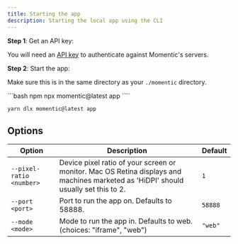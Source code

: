 ```yaml
---
title: Starting the app
description: Starting the local app using the CLI
---
```


**Step 1**: Get an API key:

You will need an [API key](/get-started/getting-an-api-key) to authenticate against Momentic's servers.

**Step 2**: Start the app:

Make sure this is in the same directory as your `./momentic` directory.

<CodeGroup>
```bash npm
npx momentic@latest app
````

```bash yarn
yarn dlx momentic@latest app
```

</CodeGroup>

## Options

| Option                   | Description                                                                                                                         | Default |
| ------------------------ | ----------------------------------------------------------------------------------------------------------------------------------- | ------- |
| `--pixel-ratio <number>` | Device pixel ratio of your screen or monitor. Mac OS Retina displays and machines marketed as 'HiDPI' should usually set this to 2. | `1`     |
| `--port <port>`          | Port to run the app on. Defaults to 58888.                                                                                          | `58888` |
| `--mode <mode>`          | Mode to run the app in. Defaults to web. (choices: "iframe", "web")                                                                 | `"web"` |
